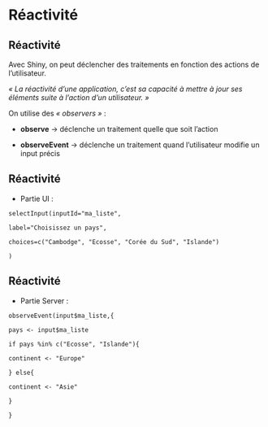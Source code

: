 # Réactivité {.backgroundTitre}

## Réactivité

Avec Shiny, on peut déclencher des traitements en fonction des actions de l'utilisateur.

*« La réactivité d'une application, c'est sa capacité à mettre à jour ses éléments suite à l'action d'un utilisateur. »*

On utilise des *« observers »* :

-   **observe** → déclenche un traitement quelle que soit l'action

-   **observeEvent** → déclenche un traitement quand l'utilisateur modifie un input précis

## Réactivité

-   Partie UI :

`selectInput(inputId="ma_liste",`

`label="Choisissez un pays",`

`choices=c("Cambodge", "Ecosse", "Corée du Sud", "Islande")`

`)`

## Réactivité

-   Partie Server :

`observeEvent(input$ma_liste,{`

`pays <- input$ma_liste`

`if pays %in% c("Ecosse", "Islande"){`

`continent <- "Europe"`

`} else{`

`continent <- "Asie"`

`}`

`}`
